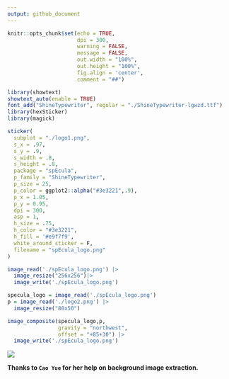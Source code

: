 ```yaml
---
output: github_document
---
```


```r
knitr::opts_chunk$set(echo = TRUE,
                      dpi = 300,
                      warning = FALSE,
                      message = FALSE,
                      out.width = "100%",
                      out.height = "100%",
                      fig.align = 'center',
                      comment = "##")
```

```r
library(showtext)
showtext_auto(enable = TRUE)
font_add("ShineTypewriter", regular = "./ShineTypewriter-lgwzd.ttf")
library(hexSticker)
library(magick)

sticker(
  subplot = "./logo1.png",
  s_x = .97,
  s_y = .9,
  s_width = .8,
  s_height = .8,
  package = "spEcula",
  p_family = "ShineTypewriter",
  p_size = 25,
  p_color = ggplot2::alpha("#3e3221",.9),
  p_x = 1.05,
  p_y = 0.95,
  dpi = 300,
  asp = 1,
  h_size = .75,
  h_color = "#3e3221",
  h_fill = '#e9f7f9',
  white_around_sticker = F,
  filename = "spEcula_logo.png"
)

image_read('./spEcula_logo.png') |> 
  image_resize("256x256")|> 
  image_write('./spEcula_logo.png')

specula_logo = image_read('./spEcula_logo.png')
p = image_read('./logo2.png') |> 
  image_resize("80x50")

image_composite(specula_logo,p,
                gravity = "northwest",
                offset = "+85+30") |> 
  image_write('./spEcula_logo.png')
```


![](./spEcula_logo.png)

**Thanks to `Cao Yue` for her help on background image extraction.**